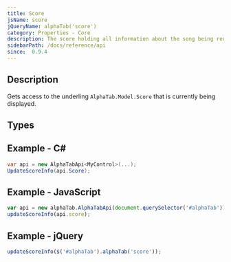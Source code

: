 ```yaml
---
title: Score
jsName: score
jQueryName: alphaTab('score')
category: Properties - Core
description: The score holding all information about the song being rendered
sidebarPath: /docs/reference/api
since:  0.9.4
---
```



## Description
Gets access to the underling `AlphaTab.Model.Score` that is currently being displayed. 

## Types

<TypeTable>
    <TypeRow type="all" name="AlphaTab.Model.Score" />
</TypeTable>

## Example - C#

```csharp
var api = new AlphaTabApi<MyControl>(...);
UpdateScoreInfo(api.Score);
```

## Example - JavaScript

```js
var api = new alphaTab.AlphaTabApi(document.querySelector('#alphaTab'));
updateScoreInfo(api.score);
```

## Example - jQuery

```js
updateScoreInfo($('#alphaTab').alphaTab('score'));
```